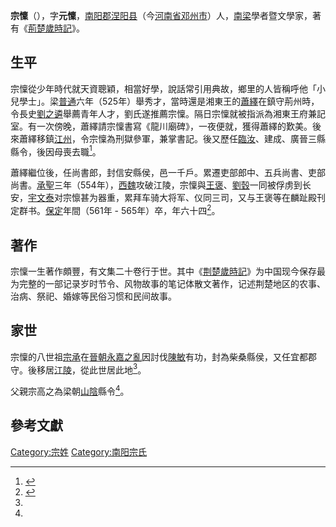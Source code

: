 '''宗懍'''（{{bd|？||？|catIdx=Z宗}}），字'''元懍'''，[[南阳郡|南阳郡]][[涅阳县|涅阳县]]（今[[河南省|河南省]][[邓州市|邓州市]]）人，[[南梁|南梁]]學者暨文學家，著有《[[荊楚歲時記|荊楚歲時記]]》。

==生平==
宗懍從少年時代就天資聰穎，相當好學，說話常引用典故，鄉里的人皆稱呼他「小兒學士」。梁[[普通|普通]]六年（525年）舉秀才，當時還是湘東王的[[梁元帝|蕭繹]]在鎮守荊州時，令長史[[劉之遴|劉之遴]]舉薦青年人才，劉氏遂推薦宗懍。隔日宗懍就被指派為湘東王府兼記室。有一次傍晚，蕭繹請宗懍書寫《龍川廟碑》，一夜便就，獲得蕭繹的歎美。後來蕭繹移鎮[[江州|江州]]，令宗懍為刑獄參軍，兼掌書記。後又歷任[[臨汝縣|臨汝]]、建成、廣晉三縣縣令，後因母喪去職<ref name=":0">{{Cite book|title=梁书·卷第四十一·列传第三十五|last=|first=|publisher=|year=|isbn=|location=|pages=}}</ref>。

蕭繹繼位後，任尚書郎，封信安縣侯，邑一千戶。累遷吏部郎中、五兵尚書、吏部尚書。[[承聖|承聖]]三年（554年），[[西魏|西魏]]攻破江陵，宗懍與[[王褒|王褒]]、[[劉瑴|劉瑴]]一同被俘虏到长安，[[宇文泰|宇文泰]]对宗懔甚为器重，累拜车骑大将军、仪同三司，又与王褒等在麟趾殿刊定群书。[[保定_(北周)|保定]]年間（561年 - 565年）卒，年六十四<ref>{{Cite book|title=[[周书|周书]]卷四十二 列传第三十四|last=|first=|publisher=|year=|isbn=|location=|pages=}}</ref>。

==著作==
宗懍一生著作頗豐，有文集二十卷行于世。其中《[[荆楚歲時記|荆楚歲時記]]》为中国现今保存最为完整的一部记录岁时节令、风物故事的笔记体散文著作，记述荆楚地区的农事、治病、祭祀、婚嫁等民俗习惯和民间故事。

==家世==
宗懍的八世祖[[宗承|宗承]]在[[晉朝|晉朝]][[永嘉之亂|永嘉之亂]]因討伐[[陳敏|陳敏]]有功，封為柴桑縣侯，又任宜都郡守。後移居[[江陵|江陵]]，從此世居此地<ref name=":0" />。

父親宗高之為梁朝[[山陰縣|山陰]]縣令<ref name=":0" />。

==參考文獻==
{{wikisource|Author:宗懍|宗懍}}
{{wikisource|荊楚歲時記}}
{{reflist}}

[[Category:宗姓|Category:宗姓]]
[[Category:南阳宗氏|Category:南阳宗氏]]